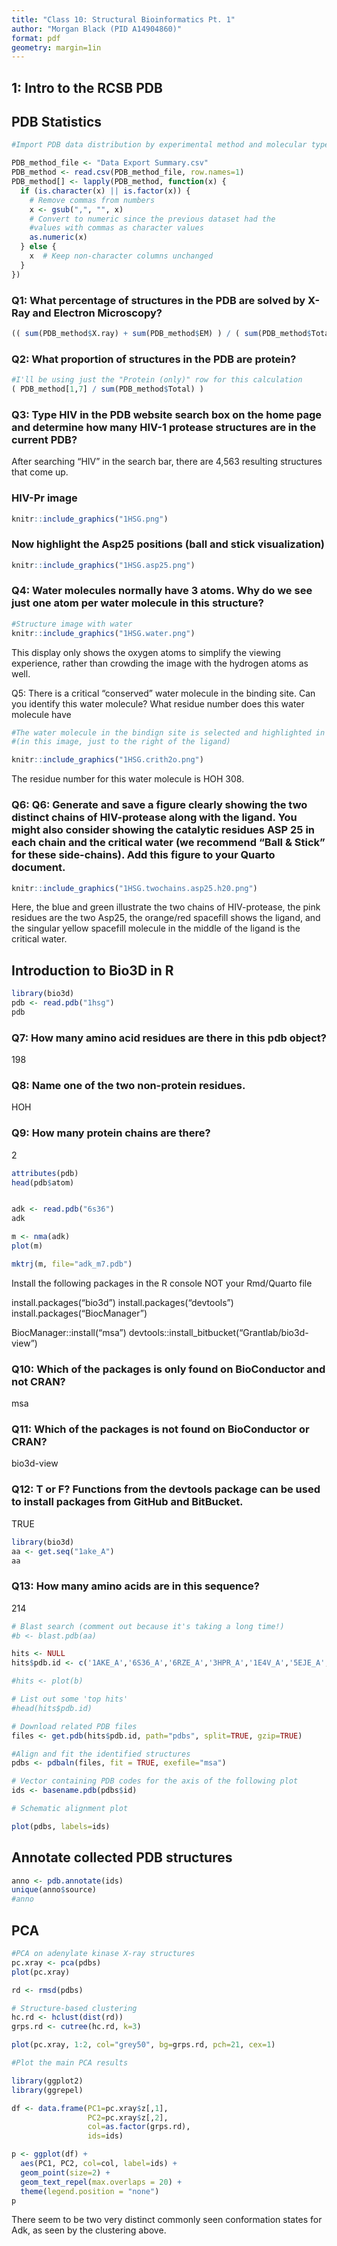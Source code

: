 ```yaml
---
title: "Class 10: Structural Bioinformatics Pt. 1"
author: "Morgan Black (PID A14904860)"
format: pdf
geometry: margin=1in
---
```



## 1: Intro to the RCSB PDB

## PDB Statistics
```r

#Import PDB data distribution by experimental method and molecular type

PDB_method_file <- "Data Export Summary.csv"
PDB_method <- read.csv(PDB_method_file, row.names=1)
PDB_method[] <- lapply(PDB_method, function(x) {
  if (is.character(x) || is.factor(x)) {
    # Remove commas from numbers
    x <- gsub(",", "", x)
    # Convert to numeric since the previous dataset had the 
    #values with commas as character values
    as.numeric(x)
  } else {
    x  # Keep non-character columns unchanged
  }
})

```

### Q1: What percentage of structures in the PDB are solved by X-Ray and Electron Microscopy?
```r

(( sum(PDB_method$X.ray) + sum(PDB_method$EM) ) / ( sum(PDB_method$Total) )) *100

```


### Q2: What proportion of structures in the PDB are protein?
```r

#I'll be using just the "Protein (only)" row for this calculation
( PDB_method[1,7] / sum(PDB_method$Total) )

```


### Q3: Type HIV in the PDB website search box on the home page and determine how many HIV-1 protease structures are in the current PDB?

After searching "HIV" in the search bar, there are 4,563 resulting structures that come up.

### HIV-Pr image 
```r
knitr::include_graphics("1HSG.png")
```

### Now highlight the Asp25 positions (ball and stick visualization)
```r
knitr::include_graphics("1HSG.asp25.png")

```



### Q4: Water molecules normally have 3 atoms. Why do we see just one atom per water molecule in this structure?
```r
#Structure image with water 
knitr::include_graphics("1HSG.water.png")

```

This display only shows the oxygen atoms to simplify the viewing experience, rather than crowding the image with the hydrogen atoms as well.


Q5: There is a critical “conserved” water molecule in the binding site. Can you identify this water molecule? What residue number does this water molecule have
```r

#The water molecule in the bindign site is selected and highlighted in green 
#(in this image, just to the right of the ligand)

knitr::include_graphics("1HSG.crith2o.png")

```
The residue number for this water molecule is HOH 308.


### Q6: Q6: Generate and save a figure clearly showing the two distinct chains of HIV-protease along with the ligand. You might also consider showing the catalytic residues ASP 25 in each chain and the critical water (we recommend “Ball & Stick” for these side-chains). Add this figure to your Quarto document.
```r

knitr::include_graphics("1HSG.twochains.asp25.h20.png")

```
Here, the blue and green illustrate the two chains of HIV-protease, the pink residues are the two Asp25, the orange/red spacefill shows the ligand, and the singular yellow spacefill molecule in the middle of the ligand is the critical water. 




## Introduction to Bio3D in R
```r

library(bio3d)
pdb <- read.pdb("1hsg")
pdb

```

### Q7: How many amino acid residues are there in this pdb object?
198

### Q8: Name one of the two non-protein residues.
HOH

### Q9: How many protein chains are there?
2


```r

attributes(pdb)
head(pdb$atom)



```

```r

adk <- read.pdb("6s36")
adk

m <- nma(adk)
plot(m)
```

```r
mktrj(m, file="adk_m7.pdb")
```


Install the following packages in the R console NOT your Rmd/Quarto file

install.packages("bio3d")
install.packages("devtools")
install.packages("BiocManager")

BiocManager::install("msa")
devtools::install_bitbucket("Grantlab/bio3d-view")


### Q10: Which of the packages is only found on BioConductor and not CRAN?
msa

### Q11: Which of the packages is not found on BioConductor or CRAN?
bio3d-view

### Q12: T or F? Functions from the devtools package can be used to install packages from GitHub and BitBucket.
TRUE


```r

library(bio3d)
aa <- get.seq("1ake_A")
aa

```
### Q13: How many amino acids are in this sequence?
214

```r

# Blast search (comment out because it's taking a long time!)
#b <- blast.pdb(aa)

hits <- NULL
hits$pdb.id <- c('1AKE_A','6S36_A','6RZE_A','3HPR_A','1E4V_A','5EJE_A','1E4Y_A','3X2S_A','6HAP_A','6HAM_A','4K46_A','3GMT_A','4PZL_A')

```


```r

#hits <- plot(b)

```

```r

# List out some 'top hits'
#head(hits$pdb.id)

```

```r

# Download related PDB files
files <- get.pdb(hits$pdb.id, path="pdbs", split=TRUE, gzip=TRUE)

```

```r
#Align and fit the identified structures
pdbs <- pdbaln(files, fit = TRUE, exefile="msa")
```


```r

# Vector containing PDB codes for the axis of the following plot
ids <- basename.pdb(pdbs$id)

# Schematic alignment plot

plot(pdbs, labels=ids)

```

## Annotate collected PDB structures

```r

anno <- pdb.annotate(ids)
unique(anno$source)
#anno

```



## PCA

```r

#PCA on adenylate kinase X-ray structures
pc.xray <- pca(pdbs)
plot(pc.xray)

```


```r

rd <- rmsd(pdbs)

# Structure-based clustering
hc.rd <- hclust(dist(rd))
grps.rd <- cutree(hc.rd, k=3)

plot(pc.xray, 1:2, col="grey50", bg=grps.rd, pch=21, cex=1)

```

```r

#Plot the main PCA results 

library(ggplot2)
library(ggrepel)

df <- data.frame(PC1=pc.xray$z[,1], 
                 PC2=pc.xray$z[,2], 
                 col=as.factor(grps.rd),
                 ids=ids)

p <- ggplot(df) + 
  aes(PC1, PC2, col=col, label=ids) +
  geom_point(size=2) +
  geom_text_repel(max.overlaps = 20) +
  theme(legend.position = "none")
p

```


There seem to be two very distinct commonly seen conformation states for Adk, as seen by the clustering above.

